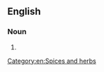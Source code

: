==English==

===Noun===
{{en-noun|~}}

# {{alternative form of|Sichuan pepper|lang=en}}

[[Category:en:Spices and herbs]]